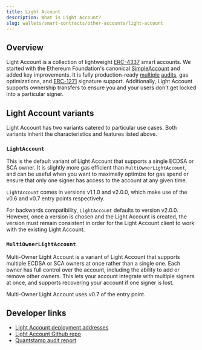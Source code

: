 ```yaml
---
title: Light Account
description: What is Light Account?
slug: wallets/smart-contracts/other-accounts/light-account
---
```


## Overview

Light Account is a collection of lightweight [ERC-4337](https://eips.ethereum.org/EIPS/eip-4337) smart accounts. We started with the Ethereum Foundation's canonical [SimpleAccount](https://github.com/eth-infinitism/account-abstraction/blob/develop/contracts/samples/SimpleAccount.sol) and added key improvements. It is fully production-ready [multiple](https://github.com/alchemyplatform/light-account/blob/develop/audits/2024-01-09_quantstamp_aa8196b.pdf) [audits](https://github.com/alchemyplatform/light-account/blob/develop/audits/2024-04-26_quantstamp_93f46a2.pdf), gas optimizations, and [ERC-1271](https://eips.ethereum.org/EIPS/eip-1271) signature support. Additionally, Light Account supports ownership transfers to ensure you and your users don't get locked into a particular signer.

## Light Account variants

Light Account has two variants catered to particular use cases. Both variants inherit the characteristics and features listed above.

### `LightAccount`

This is the default variant of Light Account that supports a single ECDSA or SCA owner. It is slightly more gas efficient than `MultiOwnerLightAccount`, and can be useful when you want to maximally optimize for gas spend or ensure that only one signer has access to the account at any given time.

`LightAccount` comes in versions v1.1.0 and v2.0.0, which make use of the v0.6 and v0.7 entry points respectively.

For backwards compatibility, `LightAccount` defaults to version v2.0.0. However, once a version is chosen and the Light Account is created, the version must remain consistent in order for the Light Account client to work with the existing Light Account.

### `MultiOwnerLightAccount`

Multi-Owner Light Account is a variant of Light Account that supports multiple ECDSA or SCA owners at once rather than a single one. Each owner has full control over the account, including the ability to add or remove other owners. This lets your account integrate with multiple signers at once, and supports recovering your account if one signer is lost.

Multi-Owner Light Account uses v0.7 of the entry point.

## Developer links

- [Light Account deployment addresses](/wallets/smart-contracts/deployed-addresses)
- [Light Account Github repo](https://github.com/alchemyplatform/light-account)
- [Quantstamp audit report](https://github.com/alchemyplatform/light-account/blob/develop/audits/2024-04-26_quantstamp_93f46a2.pdf)
